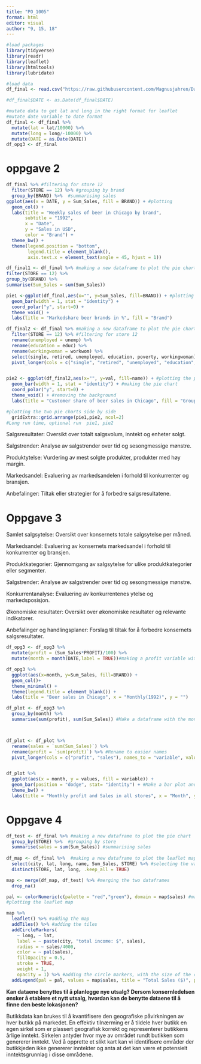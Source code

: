 ---
title: "PO_1005"
format: html
editor: visual
author: "9, 15, 18"
---

```{r}
#load packages
library(tidyverse)
library(readr)
library(leaflet)
library(htmltools)
library(lubridate)
```

```{r}
#load data
df_final <- read.csv("https://raw.githubusercontent.com/Magnusjahren/Datapo/main/Data_po_1005_2.csv", sep = " ")

#df_final$DATE <- as.Date(df_final$DATE)

#mutate data to get lat and long in the right format for leaflet
#mutate date variable to date format
df_final <- df_final %>%
  mutate(lat = lat/10000) %>%
  mutate(long = long/-10000) %>%
  mutate(DATE = as.Date(DATE))
df_opg3 <- df_final
```

# oppgave 2

```{r}
df_final %>% #filtering for store 12
  filter(STORE == 12) %>% #grouping by brand
  group_by(BRAND) %>%  #summarising sales
ggplot(aes(x = DATE, y = Sum_Sales, fill = BRAND)) + #plotting
  geom_col() +
  labs(title = "Weekly sales of beer in Chicago by brand",
       subtitle = "1992",
       x = "Date",
       y = "Sales in USD",
       color = "Brand") +
  theme_bw() +
  theme(legend.position = "bottom",
        legend.title = element_blank(),
        axis.text.x = element_text(angle = 45, hjust = 1))

```

```{r}
df_final1 <- df_final %>% #making a new dataframe to plot the pie chart
filter(STORE == 12) %>%
group_by(BRAND) %>%
summarise(Sum_Sales = sum(Sum_Sales))

pie1 <-ggplot(df_final,aes(x="", y=Sum_Sales, fill=BRAND)) + #plotting the pie chart
  geom_bar(width = 1, stat = "identity") +
  coord_polar("y", start=0) +
  theme_void() +
  labs(title = "Markedshare beer brands in %", fill = "Brand")
```

```{r}
df_final2 <- df_final %>% #making a new dataframe to plot the pie chart
  filter(STORE == 12) %>% #filtering for store 12
  rename(unemployed = unemp) %>% 
  rename(education = educ) %>% 
  rename(workingwoman = workwom) %>% 
  select(single, retired, unemployed, education, poverty, workingwoman) %>% #selecting the variables we want to plot
  pivot_longer(cols = c("single", "retired", "unemployed", "education", "poverty", "workingwoman"), names_to = "name", values_to = "val") #making the data long


pie2 <- ggplot(df_final2,aes(x="", y=val, fill=name)) + #plotting the pie chart
  geom_bar(width = 1, stat = "identity") + #making the pie chart
  coord_polar("y", start=0) + 
  theme_void() + #removing the background
  labs(title = "Customer share of beer sales in Chicago", fill = "Group") #adding title and legend

```

```{r}
#plotting the two pie charts side by side
  gridExtra::grid.arrange(pie1,pie2, ncol=2) 
#Long run time, optional run  pie1, pie2
```

Salgsresultater: Oversikt over totalt salgsvolum, inntekt og enheter solgt.

Salgstrender: Analyse av salgstrender over tid og sesongmessige mønstre.

Produktytelse: Vurdering av mest solgte produkter, produkter med høy margin.

Markedsandel: Evaluering av markedsandelen i forhold til konkurrenter og bransjen.

Anbefalinger: Tiltak eller strategier for å forbedre salgsresultatene.

# Oppgave 3

Samlet salgsytelse: Oversikt over konsernets totale salgsytelse per måned.

Markedsandel: Evaluering av konsernets markedsandel i forhold til konkurrenter og bransjen.

Produktkategorier: Gjennomgang av salgsytelse for ulike produktkategorier eller segmenter.

Salgstrender: Analyse av salgstrender over tid og sesongmessige mønstre.

Konkurrentanalyse: Evaluering av konkurrentenes ytelse og markedsposisjon.

Økonomiske resultater: Oversikt over økonomiske resultater og relevante indikatorer.

Anbefalinger og handlingsplaner: Forslag til tiltak for å forbedre konsernets salgsresultater.

```{r}
df_opg3 <- df_opg3 %>% 
  mutate(profit = (Sum_Sales*PROFIT)/100) %>% 
  mutate(month = month(DATE,label = TRUE))#making a profit variable with actual $value

df_opg3 %>% 
  ggplot(aes(x=month, y=Sum_Sales, fill=BRAND)) +
  geom_col()+
  theme_minimal() +
  theme(legend.title = element_blank()) +
  labs(title = "Beer sales in Chicago", x = "Monthly(1992)", y = "")
```

```{r}
df_plot <- df_opg3 %>% 
  group_by(month) %>% 
  summarise(sum(profit), sum(Sum_Sales)) #Make a dataframe with the monthly sum of sales and profit



df_plot <- df_plot %>% 
  rename(sales = `sum(Sum_Sales)`) %>% 
  rename(profit = `sum(profit)`) %>% #Rename to easier names
  pivot_longer(cols = c("profit", "sales"), names_to = "variable", values_to = "values") #Transform the dataframe into a long format 


df_plot %>% 
  ggplot(aes(x = month, y = values, fill = variable)) + 
  geom_bar(position = "dodge", stat= "identity") + #Make a bar plot and using dodge to get a bar for each variable
  theme_bw() +
  labs(title = "Monthly profit and Sales in all stores", x = "Month", y = "USD in thousand", fill = "Variable") #Adding labels
```

# Oppgave 4

```{r}
df_test <- df_final %>% #making a new dataframe to plot the pie chart
  group_by(STORE) %>%  #grouping by store
  summarise(sales = sum(Sum_Sales)) #summarising sales
            
df_map <- df_final %>%  #making a new dataframe to plot the leaflet map
  select(city, lat, long, name, Sum_Sales, STORE) %>% #selecting the variables we want to plot
  distinct(STORE, lat, long, .keep_all = TRUE)

map <- merge(df_map, df_test) %>% #merging the two dataframes
  drop_na()
```

```{r}

pal <- colorNumeric(c(palette = "red","green"), domain = map$sales) #making a color palette
#plotting the leaflet map 

map %>%
  leaflet() %>% #adding the map
  addTiles() %>% #adding the tiles
  addCircleMarkers(
    ~ long, ~ lat,
    label = ~ paste(city, "total income: $", sales),
    radius = ~ sales/4000,
    color = ~ pal(sales),
    fillOpacity = 0.5,
    stroke = TRUE,
    weight = 1,
    opacity = 1) %>% #adding the circle markers, with the size of the circle based on sales, and the color based on the color palette.
  addLegend(pal = pal, values = map$sales, title = "Total Sales ($)", position = "bottomright" ) #adding the legend
```

**Kan dataene benyttes til å planlegge nye utsalg? Dersom konsernledelsen ønsker å etablere et nytt utsalg, hvordan kan de benytte dataene til å finne den beste lokasjonen?**

Butikkdata kan brukes til å kvantifisere den geografiske påvirkningen av hver butikk på markedet. En effektiv tilnærming er å tildele hver butikk en egen sirkel som er plassert geografisk korrekt og representerer butikkens årlige inntekt. Sirkelen antyder hvor mye av området rundt butikken som genererer inntekt. Ved å opprette et slikt kart kan vi identifisere områder der butikkjeden ikke genererer inntekter og anta at det kan være et potensielt inntektsgrunnlag i disse områdene.
